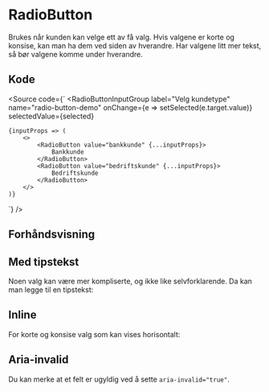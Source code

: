 
<Meta of={RadioButtonStories} />

# RadioButton

Brukes når kunden kan velge ett av få valg. Hvis valgene er korte og konsise, kan man ha dem ved siden av hverandre.
Har valgene litt mer tekst, så bør valgene komme under hverandre.

## Kode

<Source
    code={`
<RadioButtonInputGroup
    label="Velg kundetype"
    name="radio-button-demo"
    onChange={e => setSelected(e.target.value)}
    selectedValue={selected}
>
    {inputProps => (
        <>
            <RadioButton value="bankkunde" {...inputProps}>
                Bankkunde
            </RadioButton>
            <RadioButton value="bedriftskunde" {...inputProps}>
                Bedriftskunde
            </RadioButton>
        </>
    )}
</RadioButtonInputGroup>
`}
/>

## Forhåndsvisning

<Canvas of={RadioButtonStories.Standard} />
<Controls of={RadioButtonStories.Standard} />

## Med tipstekst

Noen valg kan være mer kompliserte, og ikke like selvforklarende. Da kan man legge til en tipstekst:

<Canvas of={RadioButtonStories.WithTooltip} />
<Controls of={RadioButtonStories.WithTooltip} />

## Inline

For korte og konsise valg som kan vises horisontalt:

<Canvas of={RadioButtonStories.Inline} />
<Controls of={RadioButtonStories.Inline} />

## Aria-invalid

Du kan merke at et felt er ugyldig ved å sette `aria-invalid="true"`.

<Canvas of={RadioButtonStories.AriaInvalid} />
<Controls of={RadioButtonStories.AriaInvalid} />

